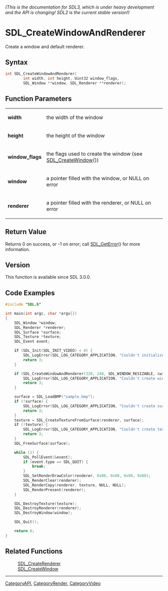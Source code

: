 ====== (This is the documentation for SDL3, which is under heavy development and the API is changing! SDL2 is the current stable version!) ======
= SDL_CreateWindowAndRenderer =

Create a window and default renderer.

== Syntax ==

<syntaxhighlight lang='c'>
int SDL_CreateWindowAndRenderer(
        int width, int height, Uint32 window_flags,
        SDL_Window **window, SDL_Renderer **renderer);
</syntaxhighlight>

== Function Parameters ==

{|
|'''width'''
|the width of the window
|-
|'''height'''
|the height of the window
|-
|'''window_flags'''
|the flags used to create the window (see [[SDL_CreateWindow]]())
|-
|'''window'''
|a pointer filled with the window, or NULL on error
|-
|'''renderer'''
|a pointer filled with the renderer, or NULL on error
|}

== Return Value ==

Returns 0 on success, or -1 on error; call [[SDL_GetError]]() for more
information.

== Version ==

This function is available since SDL 3.0.0.

== Code Examples ==

<syntaxhighlight lang='c++'>
#include "SDL.h"

int main(int argc, char *argv[])
{
    SDL_Window *window;
    SDL_Renderer *renderer;
    SDL_Surface *surface;
    SDL_Texture *texture;
    SDL_Event event;

    if (SDL_Init(SDL_INIT_VIDEO) < 0) {
        SDL_LogError(SDL_LOG_CATEGORY_APPLICATION, "Couldn't initialize SDL: %s", SDL_GetError());
        return 3;
    }

    if (SDL_CreateWindowAndRenderer(320, 240, SDL_WINDOW_RESIZABLE, &window, &renderer)) {
        SDL_LogError(SDL_LOG_CATEGORY_APPLICATION, "Couldn't create window and renderer: %s", SDL_GetError());
        return 3;
    }

    surface = SDL_LoadBMP("sample.bmp");
    if (!surface) {
        SDL_LogError(SDL_LOG_CATEGORY_APPLICATION, "Couldn't create surface from image: %s", SDL_GetError());
        return 3;
    }
    texture = SDL_CreateTextureFromSurface(renderer, surface);
    if (!texture) {
        SDL_LogError(SDL_LOG_CATEGORY_APPLICATION, "Couldn't create texture from surface: %s", SDL_GetError());
        return 3;
    }
    SDL_FreeSurface(surface);

    while (1) {
        SDL_PollEvent(&event);
        if (event.type == SDL_QUIT) {
            break;
        }
        SDL_SetRenderDrawColor(renderer, 0x00, 0x00, 0x00, 0x00);
        SDL_RenderClear(renderer);
        SDL_RenderCopy(renderer, texture, NULL, NULL);
        SDL_RenderPresent(renderer);
    }

    SDL_DestroyTexture(texture);
    SDL_DestroyRenderer(renderer);
    SDL_DestroyWindow(window);

    SDL_Quit();

    return 0;
}
</syntaxhighlight>

== Related Functions ==

:[[SDL_CreateRenderer]]
:[[SDL_CreateWindow]]

----
[[CategoryAPI]], [[CategoryRender]], [[CategoryVideo]]


